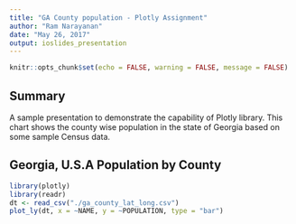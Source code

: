 ---
title: "GA County population - Plotly Assignment"
author: "Ram Narayanan"
date: "May 26, 2017"
output: ioslides_presentation
---

```{r setup, include=FALSE}
knitr::opts_chunk$set(echo = FALSE, warning = FALSE, message = FALSE)
```

## Summary  
A sample presentation to demonstrate the capability of Plotly library. 
This chart shows the county wise population in the state of Georgia based
on some sample Census data.


## Georgia, U.S.A Population by County

```{r  echo=FALSE}
library(plotly)
library(readr)
dt <- read_csv("./ga_county_lat_long.csv")
plot_ly(dt, x = ~NAME, y = ~POPULATION, type = "bar")

```

